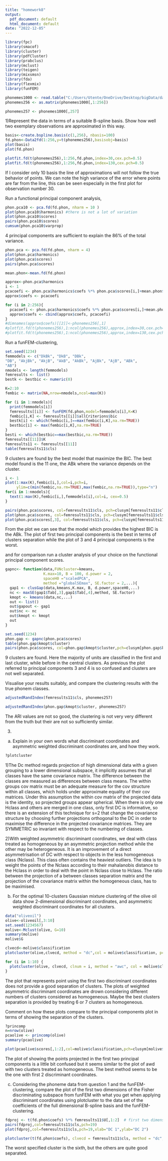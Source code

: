 ---
title: "homework8"
output:
  pdf_document: default
  html_document: default
date: "2022-12-05"
---
```{r}
library(fpc)
library(smacof)
library(cluster)
library(pdfCluster)
library(prabclus)
library(mclust)
library(teigen)
library(mixsmsn)
library(fda)
library(flexmix)
library(funFEM)
```

```{r}
phonemes1000 <- read.table("C:/Users/Utente/OneDrive/Desktop/bigData/datasets/phonemes1000.dat", quote="\"", comment.char="", header = TRUE)
phonemes256 <- as.matrix(phonemes1000[,1:256])

phonemes257 <- phonemes1000[,257]

```

1)Represent the data in terms of a suitable B-spline basis. Show how well two exemplary observations are approximated in this way. 
```{r}
basis<-create.bspline.basis(c(1,256), nbasis=100)
fd.phon<-Data2fd(1:256,y=t(phonemes256),basisobj=basis)
plot(basis)
plot(fd.phon)

plotfit.fd(t(phonemes256),1:256,fd.phon,index=30,cex.pch=0.5)
plotfit.fd(t(phonemes256),1:256,fd.phon,index=130,cex.pch=0.5)
```
If I consider only 10 basis the line of approximations will not follow the true behavior of points.
We can note the high variance of the error where points are far from the line, this can be seen especially in the first plot for observation number 30.

Run a functional principal component analysis,
```{r}
phon.pca10 <- pca.fd(fd.phon, nharm = 10 )
plot(phon.pca10$harmonics) #there is not a lot of variation
plot(phon.pca10$scores)
pairs(phon.pca10$scores)
cumsum(phon.pca10$varprop)

```
4 principal components are sufficient to explain the 86% of the total variance.

```{r}
phon.pca <- pca.fd(fd.phon, nharm = 4)
plot(phon.pca$harmonics) 
plot(phon.pca$scores)
pairs(phon.pca$scores)
```

```{r}
mean.phon<-mean.fd(fd.phon)

approx<-phon.pca$harmonics
i <- 1
pcacoefi <- phon.pca$harmonics$coefs %*% phon.pca$scores[i,]+mean.phon$coefs
approx$coefs <- pcacoefi

for (i in 2:256){
  pcacoefi <- phon.pca$harmonics$coefs %*% phon.pca$scores[i,]+mean.phon$coefs
  approx$coefs <- cbind(approx$coefs, pcacoefi)
}
#dimnames(approx$coefs)[[2]]<-phonemes256[,1]
#plotfit.fd(t(phonemes256),1:ncol(phonemes256),approx,index=30,cex.pch=0.5)
#plotfit.fd(t(phonemes256),1:ncol(phonemes256),approx,index=130,cex.pch=0.5)

```

Run a funFEM-clustering, 
```{r}
set.seed(1234)
femmodels <- c("DkBk", "DkB", "DBk",
"DB", "AkjBk", "AkjB", "AkB", "AkBk", "AjBk", "AjB", "ABk",
"AB")
nmodels <- length(femmodels)
femresults <- list()
bestk <- bestbic <- numeric(0)

K=2:10 
fembic <- matrix(NA,nrow=nmodels,ncol=max(K))

for (i in 1:nmodels){
  print(femmodels[i])
  femresults[[i]] <- funFEM(fd.phon,model=femmodels[i],K=K)
  fembic[i,K] <- femresults[[i]]$allCriterions$bic
  bestk[i] <- which(fembic[i,]==max(fembic[i,K],na.rm=TRUE))
  bestbic[i] <- max(fembic[i,K],na.rm=TRUE)
}
besti <- which(bestbic==max(bestbic,na.rm=TRUE)) 
femresults[[11]]$K
femresults11 <- femresults[[11]]
table(femresults11$cls)
```
9 clusters are found by the best model that maximize the BIC.
The best model found is the 11 one, the ABk where the variance depends on the cluster.

```{r}
i <- 1
plot(1:max(K),fembic[i,],col=i,pch=i,
     ylim=c(min(fembic,na.rm=TRUE),max(fembic,na.rm=TRUE)),type="n")
for(i in 1:nmodels){
  text(1:max(K),fembic[i,],femmodels[i],col=i, cex=0.5)
}

pairs(phon.pca$scores, col=femresults11$cls, pch=clusym[femresults11$cls], cex = 0.5)
plot(phon.pca$scores, col=femresults11$cls, pch=clusym[femresults11$cls], cex = 0.5)
plot(phon.pca$scores[,3], col=femresults11$cls, pch=clusym[femresults11$cls], cex = 0.5)
```
From the plot we can see that the model which provides the highest BIC is the ABk.
The plot of first two principal components is the best in terms of clusters separation while the plot of 3 and 4 principal components is the worst.


and for comparison run a cluster analysis of your choice on the functional principal component scores.
```{r}
gapnc<- function(data,FUNcluster=kmeans,
                 K.max=10, B = 100, d.power = 2,
                 spaceH0 ="scaledPCA",
                 method ="globalSEmax", SE.factor = 2,...){
  gap1 <- clusGap(data,kmeans,K.max, B, d.power,spaceH0,...)
  nc <- maxSE(gap1$Tab[,3],gap1$Tab[,4],method, SE.factor)
  kmopt <- kmeans(data,nc,...)
  out <- list()
  out$gapout <- gap1
  out$nc <- nc
  out$kmopt <- kmopt
  out
}

set.seed(1234)
phon.gap <- gapnc(phon.pca$scores)
table(phon.gap$kmopt$cluster)
pairs(phon.pca$scores, col=phon.gap$kmopt$cluster,pch=clusym[phon.gap$kmopt$cluster], cex = 0.5)

```
9 clusters are found.
Here the majority of units are classified in the first and last cluster, while before in the central clusters.
As previous the plot referred to principal components 3 and 4 is so confused and clusters are not well separated.


Visualise your results suitably, and compare the clustering results with the true phonem classes.
```{r}
adjustedRandIndex(femresults11$cls, phonemes257)

adjustedRandIndex(phon.gap$kmopt$cluster, phonemes257)

```
The ARI values are not so good, the clustering is not very very different from the truth but their are not so sufficiently similar.


3)
(a) Explain in your own words what discriminant coordinates and asymmetric weighted discriminant coordinates are, and how they work.
```{r}
?plotcluster
```

1)The Dc method regards projection of high dimensional data with a given grouping to a lower dimensional subspace, it implicitly assumes that all classes have the same covariance matrix. The difference between the classes are measured as differences between class means. 
The within groups cov matrix must be an adequate measure for the cov structure within all classes, which holds under approximate equality of their cov matrices.
Under this assumption the within cov matrix of the projected data is the identity, so projected groups appear spherical.
When there is only one Hclass and others are merged in one class, only first DC is informative, so there is an extension of this technique for s=2 that change the covariance structure by choosing further projections orthogonal to the DC in order to maximise the difference in the projected covariance matrices.
They are SYMMETRIC so invariant with respect to the numbering of classes.

2)With weighted asymmetric discriminant coordinates, we deal with class treated as homogeneous by an asymmetric projection method while the other may be heterogeneous. It is an improvement of a direct asymmetrisation of DC with respect to objects in the less homogeneous class (Nclass).
This class often contains the heaviest outliers.
The idea is to weight the points of the Nclass according to their mahalanobis distance to the Hclass in order to deal with the point in Nclass close to Hclass.
The ratio between the projection of a between classes separation matrix and the projection of the covariance matrix within the homogeneous class, has to be maximised.



(b) For the optimal 10-clusters Gaussian mixture clustering of the olive oil data show 2-dimensional discriminant coordinates, and asymmetric weighted discriminant coordinates for all clusters.
```{r}
data("oliveoil")
olive<-oliveoil[,3:10]
set.seed(1234567)
molive<-Mclust(olive, G=10)
summary(molive)
molive$G

clvecd<-molive$classification
plotcluster(olive,clvecd, method = "dc",col = molive$classification, pch=clusym[molive$classification])

for (i in 1:10) {  
  plotcluster(olive, clvecd, clnum = i, method = "awc", col = molive$classification, pch=clusym[molive$classification])
}

```
The plot that represents point using the first two discriminant coordinates does not provide a good separation of clusters.
The plots of weighted asymmetric discriminant coordinates are drown considering different numbers of clusters considered as homogeneous.
Maybe the best clusters separation is provided by treating 6 or 7 clusters as homogeneous.


Comment on how these plots compare to the principal components plot in terms of showing the separation of the clusters.
```{r}
?princomp
n=nrow(olive)
pcaolive <- princomp(olive)
summary(pcaolive)

plot(pcaolive$scores[,1:2],col=molive$classification,pch=clusym[molive$classification])

```
The plot of showing the points projected in the first two principal components is a little bit confused but it seems similar to the plot of awd with two clusters treated as homogeneous.
The best method seems to be the one with first 2 discriminant coordinates. 


(c) Considering the phoneme data from question 1 and the funFEM-clustering, compare the plot of the first two dimensions of the Fisher discriminating subspace from funFEM with what you get when applying discriminant coordinates using plotcluster to the data set of the coefficients of the full dimensional B-spline basis and the funFEM-clustering.
```{r}
fdproj <- t(fd.phon$coefs) %*% femresults11$U[,1:2]  # first two dimensions of the fisher discriminating subspace
pairs(fdproj,col=femresults11$cls,pch=19)
plot(fdproj,col=femresults11$cls,pch=19,xlab="DC 1",ylab="DC 2")

plotcluster(t(fd.phon$coefs), clvecd = femresults11$cls, method = "dc", col = femresults11$cls, pch=clusym[femresults11$cls])
```
The worst specified cluster is the sixth, but the others are quite good separated.

